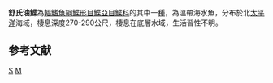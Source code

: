 {{Speciesbox 
| taxon = Microstomus shuntovi
| authority = [[Borets|Borets]], 1983
| status = NE
| status_system = IUCN3.1
}}
'''舒氏油鰈'''為[[輻鰭魚綱|輻鰭魚綱]][[鰈形目|鰈形目]][[鰈亞目|鰈亞目]][[鰈科|鰈科]]的其中一[[種|種]]，為溫帶海水魚，分布於北[[太平洋|太平洋]]海域，棲息深度270-290公尺，棲息在底層水域，生活習性不明。

==参考文献==
{{Reflist}}
{{Taxonbar}}

[[Category:油鰈屬|S]]
[[Category:1983年描述的魚類|M]]